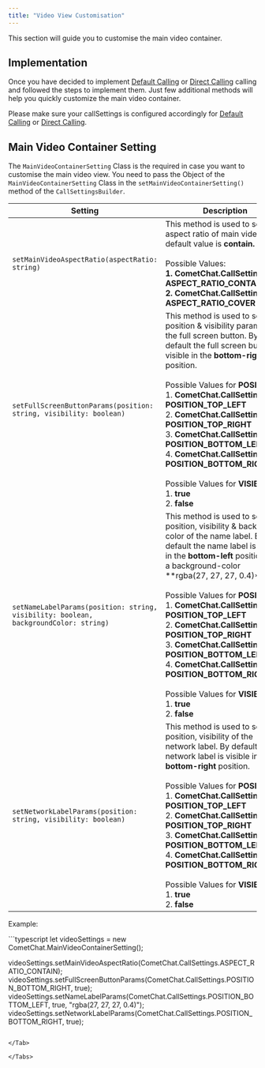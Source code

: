 ```yaml
---
title: "Video View Customisation"
---
```




This section will guide you to customise the main video container.

## Implementation

Once you have decided to implement [Default Calling](/docs/sdk/javascript/default-call) or [Direct Calling](/docs/sdk/javascript/direct-call) calling and followed the steps to implement them. Just few additional methods will help you quickly customize the main video container.

Please make sure your callSettings is configured accordingly for [Default Calling](/docs/sdk/javascript/default-call) or [Direct Calling](/docs/sdk/javascript/direct-call).

## Main Video Container Setting

The `MainVideoContainerSetting` Class is the required in case you want to customise the main video view. You need to pass the Object of the `MainVideoContainerSetting` Class in the `setMainVideoContainerSetting()` method of the `CallSettingsBuilder`.

| Setting                                                                              | Description                                                                                                                                                                                                                                                                                                                                                                                                                                                                                                                          |
| ------------------------------------------------------------------------------------ | ------------------------------------------------------------------------------------------------------------------------------------------------------------------------------------------------------------------------------------------------------------------------------------------------------------------------------------------------------------------------------------------------------------------------------------------------------------------------------------------------------------------------------------ |
| `setMainVideoAspectRatio(aspectRatio: string)`                                       | This method is used to set the aspect ratio of main video. The default value is **contain.** <br /><br />Possible Values: <br />**1. CometChat.CallSettings. ASPECT\_RATIO\_CONTAIN\*\*\*\***<br />**2. CometChat.CallSettings. ASPECT\_RATIO\_COVER**                                                                                                                                                                                                                                                                                                           |
| `setFullScreenButtonParams(position: string, visibility: boolean)`                   | This method is used to set the position & visibility parameter of the full screen button. By default the full screen button is visible in the **bottom-right** position. <br /><br />Possible Values for **POSITION:** <br />1. **CometChat.CallSettings. POSITION\_TOP\_LEFT** <br />2. **CometChat.CallSettings. POSITION\_TOP\_RIGHT**<br />3. **CometChat.CallSettings. POSITION\_BOTTOM\_LEFT** <br />4. **CometChat.CallSettings. POSITION\_BOTTOM\_RIGHT**<br /><br />Possible Values for **VISIBILITY:** <br />1. **true** <br />2. **false**                                             |
| `setNameLabelParams(position: string, visibility: boolean, backgroundColor: string)` | This method is used to set the position, visibility & background color of the name label. By default the name label is visible in the **bottom-left** position with a background-color \*\*rgba(27, 27, 27, 0.4)\*\*<br /><br />Possible Values for **POSITION:** <br />1. **CometChat.CallSettings. POSITION\_TOP\_LEFT** <br />2. **CometChat.CallSettings. POSITION\_TOP\_RIGHT**<br />3. **CometChat.CallSettings. POSITION\_BOTTOM\_LEFT** <br />4. **CometChat.CallSettings. POSITION\_BOTTOM\_RIGHT**<br /><br />Possible Values for **VISIBILITY:** <br />1. **true** <br />2. **false** |
| `setNetworkLabelParams(position: string, visibility: boolean)`                       | This method is used to set the position, visibility of the network label. By default the network label is visible in the **bottom-right** position.<br /><br />Possible Values for **POSITION:** <br />1. **CometChat.CallSettings. POSITION\_TOP\_LEFT** <br />2. **CometChat.CallSettings. POSITION\_TOP\_RIGHT**<br />3. **CometChat.CallSettings. POSITION\_BOTTOM\_LEFT** <br />4. **CometChat.CallSettings. POSITION\_BOTTOM\_RIGHT**<br /><br />Possible Values for **VISIBILITY:** <br />1. **true** <br />2. **false**                                                                  |

Example:

<Tabs>
<Tab title="TypeScript">
```typescript
let videoSettings = new CometChat.MainVideoContainerSetting();

videoSettings.setMainVideoAspectRatio(CometChat.CallSettings.ASPECT_RATIO_CONTAIN);	
videoSettings.setFullScreenButtonParams(CometChat.CallSettings.POSITION_BOTTOM_RIGHT, true);
videoSettings.setNameLabelParams(CometChat.CallSettings.POSITION_BOTTOM_LEFT, true, "rgba(27, 27, 27, 0.4)");
videoSettings.setNetworkLabelParams(CometChat.CallSettings.POSITION_BOTTOM_RIGHT, true); 
```

</Tab>

</Tabs>
